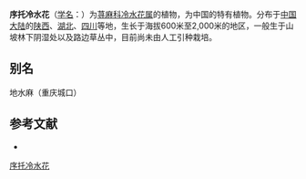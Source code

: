{{Speciesbox
| name = 序托冷水花
| status = 
| status_system = 
| image =
| genus = Pilea
| species = receptacularis
| authority = C. J. Chen
}}

'''序托冷水花'''（[[学名|学名]]：{{lang|la|''Pilea receptacularis''}}）为[[荨麻科|荨麻科]][[冷水花属|冷水花属]]的植物，为中国的特有植物。分布于[[中国大陆|中国大陆]]的[[陕西|陕西]]、[[湖北|湖北]]、[[四川|四川]]等地，生长于海拔600米至2,000米的地区，一般生于山坡林下阴湿处以及路边草丛中，目前尚未由人工引种栽培。

== 别名 ==
地水麻（重庆城口）

== 参考文献 ==
<div class="references-small">
* {{cite web| url =http://www.bioinfo.cn/db05/KmzwSpecies.php?action=view&id=23412| title =序托冷水花| work =《中国高等植物数据库全库》| publisher =中国科学院微生物研究所| author =昆明植物研究所| accessdate =2009-02-25| archive-date =2018-06-28| archive-url =https://web.archive.org/web/20180628204035/http://www.bioinfo.cn/db05/KmzwSpecies.php?action=view| dead-url =yes}}
</div>
{{Taxonbar|from=Q11062777}}

[[Category:冷水花属|序托冷水花]]


{{植物小作品}}